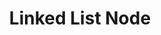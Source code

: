 ---
id: "ds_easy_004"
questionType: "MULTIPLE_CHOICE"
title: "Linked List Node"
description: "What does each node in a singly linked list contain?"
difficulty: "EASY"
category: "Data Structures"
options:
  - "Data and pointer to next node"
  - "Only data"
  - "Pointer to previous node"
  - "Index and data"
correctAnswer: 0
---
